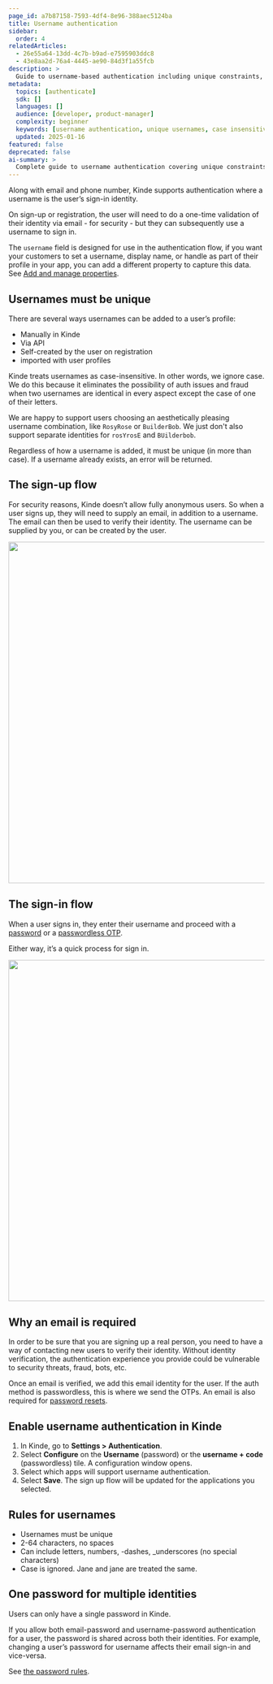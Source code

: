 ```yaml
---
page_id: a7b87158-7593-4df4-8e96-388aec5124ba
title: Username authentication
sidebar:
  order: 4
relatedArticles:
  - 26e55a64-13dd-4c7b-b9ad-e7595903ddc8
  - 43e8aa2d-76a4-4445-ae90-84d3f1a55fcb
description: >
  Guide to username-based authentication including unique constraints, sign-up flow, and integration with password/passwordless methods.
metadata:
  topics: [authenticate]
  sdk: []
  languages: []
  audience: [developer, product-manager]
  complexity: beginner
  keywords: [username authentication, unique usernames, case insensitive, sign-up flow, identity verification]
  updated: 2025-01-16
featured: false
deprecated: false
ai-summary: >
  Complete guide to username authentication covering unique constraints, sign-up/sign-in flows, and integration with other authentication methods.
---
```


Along with email and phone number, Kinde supports authentication where a username is the user’s sign-in identity.

On sign-up or registration, the user will need to do a one-time validation of their identity via email - for security - but they can subsequently use a username to sign in.

<Aside title="Capture other names with properties">

The `username` field is designed for use in the authentication flow, if you want your customers to set a username, display name, or handle as part of their profile in your app, you can add a different property to capture this data. See [Add and manage properties](/properties/work-with-properties/manage-properties/).

</Aside>

## Usernames must be unique

There are several ways usernames can be added to a user’s profile:

- Manually in Kinde
- Via API
- Self-created by the user on registration
- imported with user profiles

Kinde treats usernames as case-insensitive. In other words, we ignore case. We do this because it eliminates the possibility of auth issues and fraud when two usernames are identical in every aspect except the case of one of their letters. 

We are happy to support users choosing an aesthetically pleasing username combination, like `RosyRose` or `BuilderBob`. We just don't also support separate identities for `rosYrosE` and `BUilderbob`. 

Regardless of how a username is added, it must be unique (in more than case). If a username already exists, an error will be returned.

## The sign-up flow

For security reasons, Kinde doesn’t allow fully anonymous users. So when a user signs up, they will need to supply an email, in addition to a username. The email can then be used to verify their identity. The username can be supplied by you, or can be created by the user.

<img
  src="https://imagedelivery.net/skPPZTHzSlcslvHjesZQcQ/c4f7ed33-ef8b-442e-14f0-bc12a4f5c100/public"
  alt=""
  width="672px"
  height="auto"
  fetchpriority="low"
  loading="lazy"
  decoding="async"
/>

## The sign-in flow

When a user signs in, they enter their username and proceed with a [password](/authenticate/authentication-methods/password-authentication/) or a [passwordless OTP](/authenticate/authentication-methods/passwordless-authentication/).

Either way, it’s a quick process for sign in.

<img
  src="https://imagedelivery.net/skPPZTHzSlcslvHjesZQcQ/ce25d6b7-0e5c-4f0c-0851-996a8315fb00/public"
  alt=""
  width="672px"
  height="auto"
  fetchpriority="low"
  loading="lazy"
  decoding="async"
/>

## Why an email is required

In order to be sure that you are signing up a real person, you need to have a way of contacting new users to verify their identity. Without identity verification, the authentication experience you provide could be vulnerable to security threats, fraud, bots, etc.

Once an email is verified, we add this email identity for the user. If the auth method is passwordless, this is where we send the OTPs. An email is also required for [password resets](/manage-users/access-control/reset-user-password/).

## Enable username authentication in Kinde

1. In Kinde, go to **Settings > Authentication**.
2. Select **Configure** on the **Username** (password) or the **username + code** (passwordless) tile. A configuration window opens.
3. Select which apps will support username authentication.
4. Select **Save**. The sign up flow will be updated for the applications you selected.

## Rules for usernames

- Usernames must be unique
- 2-64 characters, no spaces
- Can include letters, numbers, -dashes, \_underscores (no special characters)
- Case is ignored. Jane and jane are treated the same.

## One password for multiple identities

Users can only have a single password in Kinde.

If you allow both email-password and username-password authentication for a user, the password is shared across both their identities. For example, changing a user’s password for username affects their email sign-in and vice-versa.

See [the password rules](/authenticate/authentication-methods/password-authentication/#password-strength).

